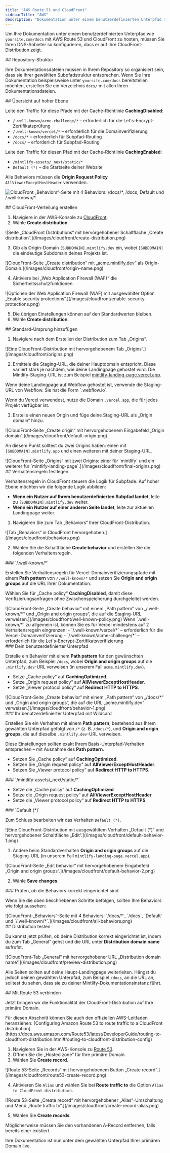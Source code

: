 ```yaml
---
title: "AWS Route 53 und CloudFront"
sidebarTitle: "AWS"
description: "Dokumentation unter einem benutzerdefinierten Unterpfad mit AWS-Diensten hosten"
---
```



Um Ihre Dokumentation unter einem benutzerdefinierten Unterpfad wie `yoursite.com/docs` mit AWS Route 53 und CloudFront zu hosten, müssen Sie Ihren DNS-Anbieter so konfigurieren, dass er auf Ihre CloudFront-Distribution zeigt.


<div id="repository-structure">
  ## Repository-Struktur
</div>

Ihre Dokumentationsdateien müssen in Ihrem Repository so organisiert sein, dass sie Ihrer gewählten Subpfadstruktur entsprechen. Wenn Sie Ihre Dokumentation beispielsweise unter `yoursite.com/docs` bereitstellen möchten, erstellen Sie ein Verzeichnis `docs/` mit allen Ihren Dokumentationsdateien.

<div id="high-level-overview">
  ## Übersicht auf hoher Ebene
</div>

Leite den Traffic für diese Pfade mit der Cache-Richtlinie **CachingDisabled**:

- `/.well-known/acme-challenge/*` – erforderlich für die Let's-Encrypt-Zertifikatsprüfung
- `/.well-known/vercel/*` – erforderlich für die Domainverifizierung
- `/docs/*` – erforderlich für Subpfad-Routing
- `/docs/` – erforderlich für Subpfad-Routing

Leite den Traffic für diesen Pfad mit der Cache-Richtlinie **CachingEnabled**:

- `/mintlify-assets/_next/static/*`
- `Default (*)` – die Startseite deiner Website

Alle Behaviors müssen die **Origin Request Policy** `AllViewerExceptHostHeader` verwenden.

![CloudFront „Behaviors“-Seite mit 4 Behaviors: `/docs/*`, `/docs`, `Default` und `/.well-known/*`.](/images/cloudfront/all-behaviors.png)

<div id="create-cloudfront-distribution">
  ## CloudFront-Verteilung erstellen
</div>

1. Navigiere in der AWS-Konsole zu [CloudFront](https://aws.amazon.com/cloudfront).
2. Wähle **Create distribution**.

<Frame>
    ![Seite „CloudFront Distributions“ mit hervorgehobener Schaltfläche „Create distribution“.](/images/cloudfront/create-distribution.png)
  </Frame>

3. Gib als Origin-Domain `[SUBDOMAIN].mintlify.dev` ein, wobei `[SUBDOMAIN]` die eindeutige Subdomain deines Projekts ist.

<Frame>
    ![CloudFront-Seite „Create distribution“ mit „acme.mintlify.dev“ als Origin-Domain.](/images/cloudfront/origin-name.png)
  </Frame>

4. Aktiviere bei „Web Application Firewall (WAF)“ die Sicherheitsschutzfunktionen.

<Frame>
    ![Optionen der Web Application Firewall (WAF) mit ausgewählter Option „Enable security protections“.](/images/cloudfront/enable-security-protections.png)
  </Frame>

5. Die übrigen Einstellungen können auf den Standardwerten bleiben.
6. Wähle **Create distribution**.

<div id="add-default-origin">
  ## Standard-Ursprung hinzufügen
</div>

1. Navigiere nach dem Erstellen der Distribution zum Tab „Origins“.

<Frame>
    ![Eine CloudFront-Distribution mit hervorgehobenem Tab „Origins“.](/images/cloudfront/origins.png)
  </Frame>

2. Ermittele die Staging-URL, die deiner Hauptdomain entspricht. Diese variiert stark je nachdem, wie deine Landingpage gehostet wird. Die Mintlify-Staging-URL ist zum Beispiel [mintlify-landing-page.vercel.app](https://mintlify-landing-page.vercel.app).

<Info>
  Wenn deine Landingpage auf Webflow gehostet ist, verwende die Staging-URL von Webflow. Sie hat die Form `.webflow.io`.

  Wenn du Vercel verwendest, nutze die Domain `.vercel.app`, die für jedes Projekt verfügbar ist.
</Info>

3. Erstelle einen neuen Origin und füge deine Staging-URL als „Origin domain“ hinzu.

<Frame>
    ![CloudFront-Seite „Create origin“ mit hervorgehobenem Eingabefeld „Origin domain“.](/images/cloudfront/default-origin.png)
  </Frame>

An diesem Punkt solltest du zwei Origins haben: einen mit `[SUBDOMAIN].mintlify.app` und einen weiteren mit deiner Staging-URL.

<Frame>
  ![CloudFront-Seite „Origins“ mit zwei Origins: einer für `mintlify` und ein weiterer für `mintlify-landing-page`.](/images/cloudfront/final-origins.png)
</Frame>

<div id="set-behaviors">
  ## Verhaltensregeln festlegen
</div>

Verhaltensregeln in CloudFront steuern die Logik für Subpfade. Auf hoher Ebene möchten wir die folgende Logik abbilden:

- **Wenn ein Nutzer auf Ihrem benutzerdefinierten Subpfad landet**, leite zu `[SUBDOMAIN].mintlify.dev` weiter.
- **Wenn ein Nutzer auf einer anderen Seite landet**, leite zur aktuellen Landingpage weiter.

1. Navigieren Sie zum Tab „Behaviors“ Ihrer CloudFront-Distribution.

<Frame>
	![Tab „Behaviors“ in CloudFront hervorgehoben.](/images/cloudfront/behaviors.png)
</Frame>

2. Wählen Sie die Schaltfläche **Create behavior** und erstellen Sie die folgenden Verhaltensregeln.

<div id="well-known">
  ### `/.well-known/*`
</div>

Erstellen Sie Verhaltensregeln für Vercel-Domainverifizierungspfade mit einem **Path pattern** von `/.well-known/*` und setzen Sie **Origin and origin groups** auf die URL Ihrer Dokumentation.

Wählen Sie für „Cache policy“ **CachingDisabled**, damit diese Verifizierungsanfragen ohne Zwischenspeicherung durchgeleitet werden.

<Frame>
  ![CloudFront-Seite „Create behavior“ mit einem „Path pattern“ von „/.well-known/*“ und „Origin and origin groups“, die auf die Staging-URL verweisen.](/images/cloudfront/well-known-policy.png)
</Frame>

<Info>
Wenn `.well-known/*` zu allgemein ist, können Sie es für Vercel mindestens auf 2 Verhaltensregeln eingrenzen:
  - `/.well-known/vercel/*` – erforderlich für die Vercel-Domainverifizierung
  - `/.well-known/acme-challenge/*` – erforderlich für die Let's-Encrypt-Zertifikatsverifizierung
</Info>

<div id="your-custom-subpath">
  ### Dein benutzerdefinierter Unterpfad
</div>

Erstelle ein Behavior mit einem **Path pattern** für den gewünschten Unterpfad, zum Beispiel `/docs`, wobei **Origin and origin groups** auf die `.mintlify.dev`-URL verweisen (in unserem Fall `acme.mintlify.dev`).

- Setze „Cache policy“ auf **CachingOptimized**.
- Setze „Origin request policy“ auf **AllViewerExceptHostHeader**.
- Setze „Viewer protocol policy“ auf **Redirect HTTP to HTTPS**.

<Frame>
  ![CloudFront-Seite „Create behavior“ mit einem „Path pattern“ von „/docs/*“ und „Origin and origin groups“, die auf die URL „acme.mintlify.dev“ verweisen.](/images/cloudfront/behavior-1.png)
</Frame>

<div id="your-custom-subpath-with-wildcard">
  ### Ihr benutzerdefinierter Unterpfad mit Wildcard
</div>

Erstellen Sie ein Verhalten mit einem **Path pattern**, bestehend aus Ihrem gewählten Unterpfad gefolgt von `/*` (z. B. `/docs/*`), und **Origin and origin groups**, die auf dieselbe `.mintlify.dev`-URL verweisen.

Diese Einstellungen sollten exakt Ihrem Basis-Unterpfad-Verhalten entsprechen – mit Ausnahme des **Path pattern**.

- Setzen Sie „Cache policy“ auf **CachingOptimized**.
- Setzen Sie „Origin request policy“ auf **AllViewerExceptHostHeader**.
- Setzen Sie „Viewer protocol policy“ auf **Redirect HTTP to HTTPS**.

<div id="mintlify-assets_nextstatic">
  ### `/mintlify-assets/_next/static/*`
</div>

- Setze die „Cache policy“ auf **CachingOptimized**
 - Setze die „Origin request policy“ auf **AllViewerExceptHostHeader**
 - Setze die „Viewer protocol policy“ auf **Redirect HTTP to HTTPS**

<div id="default">
  ### `Default (*)`
</div>

Zum Schluss bearbeiten wir das Verhalten `Default (*)`.

<Frame>
  ![Eine CloudFront-Distribution mit ausgewähltem Verhalten „Default (*)“ und hervorgehobener Schaltfläche „Edit“.](/images/cloudfront/default-behavior-1.png)
</Frame>

1. Ändere beim Standardverhalten **Origin and origin groups** auf die Staging-URL (in unserem Fall `mintlify-landing-page.vercel.app`).

<Frame>
  ![CloudFront-Seite „Edit behavior“ mit hervorgehobenem Eingabefeld „Origin and origin groups“.](/images/cloudfront/default-behavior-2.png)
</Frame>

2. Wähle **Save changes**.

<div id="check-behaviors-are-set-up-correctly">
  ### Prüfen, ob die Behaviors korrekt eingerichtet sind
</div>

Wenn Sie die oben beschriebenen Schritte befolgen, sollten Ihre Behaviors wie folgt aussehen:

<Frame>
  ![CloudFront‑„Behaviors“-Seite mit 4 Behaviors: `/docs/*`, `/docs`, `Default` und `/.well-known/*`.](/images/cloudfront/all-behaviors.png)
</Frame>

<div id="preview-distribution">
  ## Distribution testen
</div>

Du kannst jetzt prüfen, ob deine Distribution korrekt eingerichtet ist, indem du zum Tab „General“ gehst und die URL unter **Distribution domain name** aufrufst.

<Frame>
  ![CloudFront-Tab „General“ mit hervorgehobener URL „Distribution domain name“.](/images/cloudfront/preview-distribution.png)
</Frame>

Alle Seiten sollten auf deine Haupt-Landingpage weiterleiten. Hängst du jedoch deinen gewählten Unterpfad, zum Beispiel `/docs`, an die URL an, solltest du sehen, dass sie zu deiner Mintlify-Dokumentationsinstanz führt.

<div id="connect-with-route53">
  ## Mit Route 53 verbinden
</div>

Jetzt bringen wir die Funktionalität der CloudFront-Distribution auf Ihre primäre Domain.

<Note>
  Für diesen Abschnitt können Sie auch den offiziellen AWS-Leitfaden heranziehen: [Configuring
  Amazon Route 53 to route traffic to a CloudFront
  distribution](https://docs.aws.amazon.com/Route53/latest/DeveloperGuide/routing-to-cloudfront-distribution.html#routing-to-cloudfront-distribution-config)
</Note>

1. Navigieren Sie in der AWS-Konsole zu [Route 53](https://aws.amazon.com/route53).
2. Öffnen Sie die „Hosted zone“ für Ihre primäre Domain.
3. Wählen Sie **Create record**.

<Frame>
  ![Route 53-Seite „Records“ mit hervorgehobenem Button „Create record“.](/images/cloudfront/route53-create-record.png)
</Frame>

4. Aktivieren Sie `Alias` und wählen Sie bei **Route traffic to** die Option `Alias to CloudFront distribution`.

<Frame>
  ![Route 53-Seite „Create record“ mit hervorgehobener „Alias“-Umschaltung und Menü „Route traffic to“.](/images/cloudfront/create-record-alias.png)
</Frame>

5. Wählen Sie **Create records**.

<Note>
  Möglicherweise müssen Sie den vorhandenen A-Record entfernen, falls bereits einer existiert.
</Note>

Ihre Dokumentation ist nun unter dem gewählten Unterpfad Ihrer primären Domain live.

<Propagating />